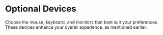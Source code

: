 # Optional Devices

Choose the mouse, keyboard, and monitors that best suit your preferences. These devices enhance your overall experience, as mentioned earlier.
